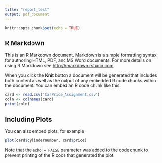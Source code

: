 ```yaml
---
title: "report_test"
output: pdf_document
---
```


```r
knitr::opts_chunk$set(echo = TRUE)
```

## R Markdown

This is an R Markdown document. Markdown is a simple formatting syntax for authoring HTML, PDF, and MS Word documents. For more details on using R Markdown see <http://rmarkdown.rstudio.com>.

When you click the **Knit** button a document will be generated that includes both content as well as the output of any embedded R code chunks within the document. You can embed an R code chunk like this:

```r
card <- read.csv("CarPrice_Assignment.csv")
coln <- colnames(card)
print(coln)
```

## Including Plots

You can also embed plots, for example

```r
plot(card$cylindernumber, card$price)
```

Note that the `echo = FALSE` parameter was added to the code chunk to prevent printing of the R code that generated the plot.

